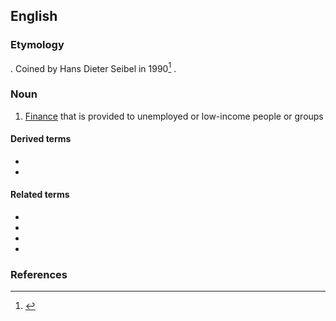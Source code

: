 ==English==

===Etymology===
{{prefix|micro|finance|lang=en}}. Coined by Hans Dieter Seibel in 1990<ref>{{cite-journal|title=Does History Matter? The Old and the New World of Microfinance in Europe and Asia|url=http://www.microfinancegateway.org/gm/document-1.9.29698/29667_file_Does_History_Matter.pdf|author=Hans Dieter Seibel|year=2005|journal=University of Cologne Development Research Center}}</ref><!-- Should check for earlier references.-->.

===Noun===
{{wikipedia}}
{{en-noun|-}}

# {{lb|en|finance}} [[finance|Finance]] that is provided to unemployed or low-income people or groups

====Derived terms====
* {{l|en|microfinancial}}
* {{l|en|microfinancier}}

====Related terms====
* {{l|en|macrofinance}}
* {{l|en|microcredit}}
* {{l|en|microinsurance}}
* {{l|en|microlending}}

===References===
<references/>